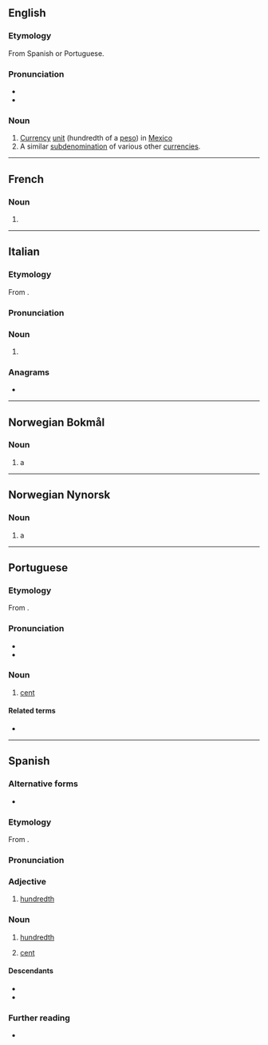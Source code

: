 ==English==
{{wp}}

===Etymology===
From Spanish or Portuguese.

===Pronunciation===
* {{IPA|en|/sɛnˈtɑːvoʊ/}}
* {{audio|en|En-ca-centavo.oga|Audio (US)}}

===Noun===
{{en-noun}}

# [[currency|Currency]] [[unit]] (hundredth of a [[peso]]) in [[Mexico]]
# A similar [[subdenomination]] of various other [[currencies]].

{{c|en|Currencies|Hundred}}

----

==French==

===Noun===
{{fr-noun|m}}

# {{l|en|centavo}}

----

==Italian==

===Etymology===
From {{af|it|cento|-avo|gloss1=hundred}}.

===Pronunciation===
{{it-pr|centàvo}}

===Noun===
{{it-noun|m}}

# {{l|en|centavo}}

===Anagrams===
* {{anagrams|it|a=acenotv|covante|vocante}}

----

==Norwegian Bokmål==

===Noun===
{{nb-noun|m|centavoen|centavos|ip2=centavo|centavoene}}

# a {{l|en|centavo}}

{{c|nb|Currencies}}

----

==Norwegian Nynorsk==

===Noun===
{{nn-noun|m|centavoen|centavos|ip2=centavo|centavoane}}

# a {{l|en|centavo}}

{{c|nn|Currencies}}

----

==Portuguese==

===Etymology===
From {{af|pt|cento|-avo|gloss1=hundred}}.

===Pronunciation===
{{pt-IPA}}
* {{rhymes|pt|avu|s=3}}
* {{hyph|pt|cen|ta|vo}}

===Noun===
{{pt-noun|m}}

# [[cent]] {{gloss|a hundredth of several monetary units, including the Brazilian [[real]], the Portuguese [[escudo]], and the Mozambican [[metical]]}}

====Related terms====
* {{l|pt|cêntimo}}

{{C|pt|Currencies|Money}}

----

==Spanish==
{{number box|es}}

===Alternative forms===
* {{alter|es|ctvo.}}

===Etymology===
From {{affix|es|ciento|-avo|gloss1=hundred}}.

===Pronunciation===
{{es-pr}}

===Adjective===
{{es-adj}}

# {{lb|es|fractional}} [[hundredth]]
#: {{syn|es|centésimo|céntimo}}
#: {{uxi|es|una '''centava''' parte|a '''hundredth''' part}}

===Noun===
{{es-noun|m}}

# {{lb|es|fractional}} [[hundredth]]
#: {{syn|es|centésimo|céntimo}}
#: {{uxi|es|siete '''centavos'''|seven '''hundredths''' ({{frac|7|100}})}}
# [[cent]] {{gloss|subunit of currency in US and other countries}}
#: {{syn|es|céntimo}}

====Descendants====
* {{desc|ca|centau|bor=1}}
* {{desc|ca|centavo|bor=1}}

===Further reading===
* {{R:es:DRAE}}

{{c|es|Coins|Currency|Money}}